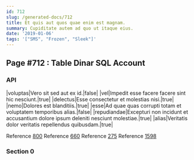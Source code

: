 ```yaml
---
id: 712
slug: /generated-docs/712
title: Et quis aut quos quae enim est magnam.
summary: Cupiditate autem ad quo ut itaque eius.
date: '2019-01-06'
tags: '["SMS", "Frozen", "Sleek"]'
---
```


## Page #712 : Table Dinar SQL Account
### API

|voluptas|Vero sit sed aut ex id.|false|
|vel|Impedit esse facere facere sint hic nesciunt.|true|
|delectus|Esse consectetur et molestias nisi.|true|
|nemo|Dolores est blanditiis.|true|
|esse|Ad quae quas corrupti totam et voluptatem temporibus alias.|false|
|repudiandae|Excepturi non incidunt et accusantium dolore ipsum deleniti nesciunt molestiae.|true|
|alias|Veritatis dolor veritatis repellendus quibusdam.|true|

Reference [800](/800)
Reference [660](/660)
Reference [275](/275)
Reference [1598](/1598)


### Section 0

